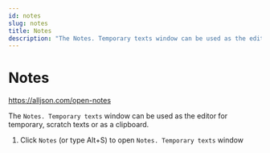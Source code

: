 ```yaml
---
id: notes
slug: notes
title: Notes
description: "The Notes. Temporary texts window can be used as the editor for temporary, scratch texts or as a clipboard."
---
```


# Notes

https://alljson.com/open-notes

The `Notes. Temporary texts` window can be used as the editor for temporary, scratch texts or as a clipboard.


<ThemedImg name="Notes" />

1. Click `Notes` (or type Alt+S) to open `Notes. Temporary texts` window
